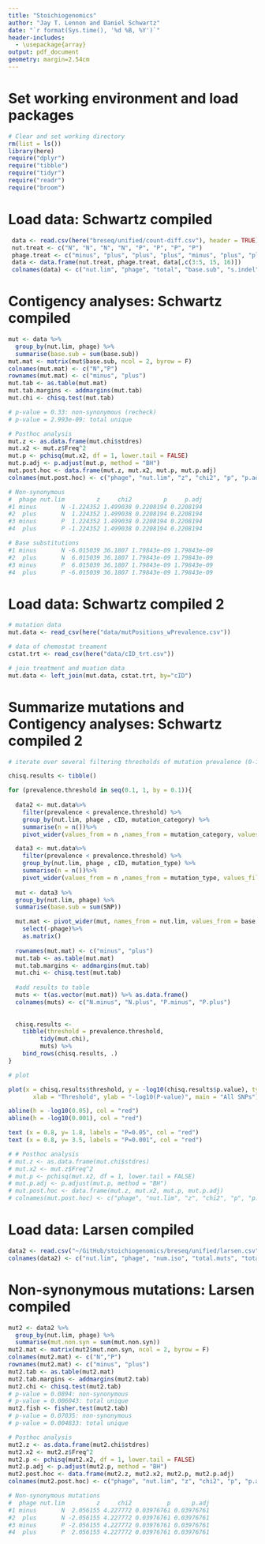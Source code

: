 ```yaml
---
title: "Stoichiogenomics"
author: "Jay T. Lennon and Daniel Schwartz"
date: "`r format(Sys.time(), '%d %B, %Y')`"
header-includes:
  - \usepackage{array}
output: pdf_document
geometry: margin=2.54cm
---
```


# Set working environment and load packages

```r
# Clear and set working directory 
rm(list = ls())
library(here)
require("dplyr")
require("tibble")
require("tidyr")
require("readr")
require("broom")
```

# Load data: Schwartz compiled

```r
 data <- read.csv(here("breseq/unified/count-diff.csv"), header = TRUE)
 nut.treat <- c("N", "N", "N", "N", "P", "P", "P", "P")
 phage.treat <- c("minus", "plus", "plus", "plus", "minus", "plus", "plus", "plus")
 data <- data.frame(nut.treat, phage.treat, data[,c(3:5, 15, 16)])
 colnames(data) <- c("nut.lim", "phage", "total", "base.sub", "s.indel", "mut.syn", "mut.non.syn")
```

# Contigency analyses: Schwartz compiled

```r
mut <- data %>% 
  group_by(nut.lim, phage) %>% 
  summarise(base.sub = sum(base.sub)) 
mut.mat <- matrix(mut$base.sub, ncol = 2, byrow = F)
colnames(mut.mat) <- c("N","P")
rownames(mut.mat) <- c("minus", "plus")
mut.tab <- as.table(mut.mat)
mut.tab.margins <- addmargins(mut.tab)
mut.chi <- chisq.test(mut.tab)

# p-value = 0.33: non-synonymous (recheck)
# p-value = 2.993e-09: total unique

# Posthoc analysis
mut.z <- as.data.frame(mut.chi$stdres)
mut.x2 <- mut.z$Freq^2
mut.p <- pchisq(mut.x2, df = 1, lower.tail = FALSE)
mut.p.adj <- p.adjust(mut.p, method = "BH")
mut.post.hoc <- data.frame(mut.z, mut.x2, mut.p, mut.p.adj)
colnames(mut.post.hoc) <- c("phage", "nut.lim", "z", "chi2", "p", "p.adj")

# Non-synonymous
#  phage nut.lim         z     chi2         p     p.adj
#1 minus       N -1.224352 1.499038 0.2208194 0.2208194
#2  plus       N  1.224352 1.499038 0.2208194 0.2208194
#3 minus       P  1.224352 1.499038 0.2208194 0.2208194
#4  plus       P -1.224352 1.499038 0.2208194 0.2208194

# Base substitutions
#1 minus       N -6.015039 36.1807 1.79843e-09 1.79843e-09
#2  plus       N  6.015039 36.1807 1.79843e-09 1.79843e-09
#3 minus       P  6.015039 36.1807 1.79843e-09 1.79843e-09
#4  plus       P -6.015039 36.1807 1.79843e-09 1.79843e-09
```


# Load data: Schwartz compiled 2

```r
# mutation data
mut.data <- read_csv(here("data/mutPositions_wPrevalence.csv"))

# data of chemostat treament
cstat.trt <- read_csv(here("data/cID_trt.csv"))

# join treatment and muation data 
mut.data <- left_join(mut.data, cstat.trt, by="cID")

```

# Summarize mutations and Contigency analyses: Schwartz compiled 2  
```r
# iterate over several filtering thresholds of mutation prevalence (0-1) and run chi.square test

chisq.results <- tibble()

for (prevalence.threshold in seq(0.1, 1, by = 0.1)){
  
  data2 <- mut.data%>%
    filter(prevalence < prevalence.threshold) %>%
    group_by(nut.lim, phage , cID, mutation_category) %>%
    summarise(n = n())%>%
    pivot_wider(values_from = n ,names_from = mutation_category, values_fill = 0)

  data3 <- mut.data%>%
    filter(prevalence < prevalence.threshold) %>%
    group_by(nut.lim, phage , cID, mutation_type) %>%
    summarise(n = n())%>%
    pivot_wider(values_from = n ,names_from = mutation_type, values_fill = 0)
  
  mut <- data3 %>% 
  group_by(nut.lim, phage) %>% 
  summarise(base.sub = sum(SNP))

  mut.mat <- pivot_wider(mut, names_from = nut.lim, values_from = base.sub)%>%
    select(-phage)%>%
    as.matrix()
  
  rownames(mut.mat) <- c("minus", "plus")
  mut.tab <- as.table(mut.mat)
  mut.tab.margins <- addmargins(mut.tab)
  mut.chi <- chisq.test(mut.tab)
  
  #add results to table
  muts <- t(as.vector(mut.mat)) %>% as.data.frame()
  colnames(muts) <- c("N.minus", "N.plus", "P.minus", "P.plus")
  
  
  chisq.results <- 
    tibble(threshold = prevalence.threshold,
         tidy(mut.chi),
         muts) %>%
    bind_rows(chisq.results, .)
}

# plot

plot(x = chisq.results$threshold, y = -log10(chisq.results$p.value), type = 'b',
       xlab = "Threshold", ylab = "-log10(P-value)", main = "All SNPs")

abline(h = -log10(0.05), col = "red")
abline(h = -log10(0.001), col = "red")

text (x = 0.8, y= 1.8, labels = "P=0.05", col = "red")
text (x = 0.8, y= 3.5, labels = "P=0.001", col = "red")


```


```r
# # Posthoc analysis
# mut.z <- as.data.frame(mut.chi$stdres)
# mut.x2 <- mut.z$Freq^2
# mut.p <- pchisq(mut.x2, df = 1, lower.tail = FALSE)
# mut.p.adj <- p.adjust(mut.p, method = "BH")
# mut.post.hoc <- data.frame(mut.z, mut.x2, mut.p, mut.p.adj)
# colnames(mut.post.hoc) <- c("phage", "nut.lim", "z", "chi2", "p", "p.adj")

```

# Load data: Larsen compiled

```r
data2 <- read.csv("~/GitHub/stoichiogenomics/breseq/unified/larsen.csv", sep = ",", header = TRUE)
colnames(data2) <- c("nut.lim", "phage", "num.iso", "total.muts", "total.unique", "mut.syn", "mut.non.syn")
```

# Non-synonymous mutations: Larsen compiled

```r
mut2 <- data2 %>% 
  group_by(nut.lim, phage) %>% 
  summarise(mut.non.syn = sum(mut.non.syn)) 
mut2.mat <- matrix(mut2$mut.non.syn, ncol = 2, byrow = F)
colnames(mut2.mat) <- c("N","P")
rownames(mut2.mat) <- c("minus", "plus")
mut2.tab <- as.table(mut2.mat)
mut2.tab.margins <- addmargins(mut2.tab)
mut2.chi <- chisq.test(mut2.tab)
# p-value = 0.0894: non-synonymous
# p-value = 0.006043: total unique
mut2.fish <- fisher.test(mut2.tab)
# p-value = 0.07035: non-synonymous
# p-value = 0.004833: total unique

# Posthoc analysis
mut2.z <- as.data.frame(mut2.chi$stdres)
mut2.x2 <- mut2.z$Freq^2
mut2.p <- pchisq(mut2.x2, df = 1, lower.tail = FALSE)
mut2.p.adj <- p.adjust(mut2.p, method = "BH")
mut2.post.hoc <- data.frame(mut2.z, mut2.x2, mut2.p, mut2.p.adj)
colnames(mut2.post.hoc) <- c("phage", "nut.lim", "z", "chi2", "p", "p.adj")

# Non-synonymous mutations
#  phage nut.lim         z     chi2          p      p.adj
#1 minus       N  2.056155 4.227772 0.03976761 0.03976761
#2  plus       N -2.056155 4.227772 0.03976761 0.03976761
#3 minus       P -2.056155 4.227772 0.03976761 0.03976761
#4  plus       P  2.056155 4.227772 0.03976761 0.03976761
```